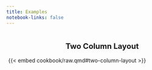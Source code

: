 ```yaml
---
title: Examples
notebook-links: false
---
```


<style>
.example {
    padding: 5px;
}

iframe {
    overflow: hidden;
}

h3 {
    text-align: center;
}

h3 a {
    text-decoration: none;
    font-size: 20px;

}
</style>


::::: {.grid}

:::{.g-col-lg-5 .g-col-12 .example .shrink-example}
### [Two Column Layout](./cookbook/before-afer.qmd#two-column-layout)
{{< embed cookbook/raw.qmd#two-column-layout >}}
:::



:::::
